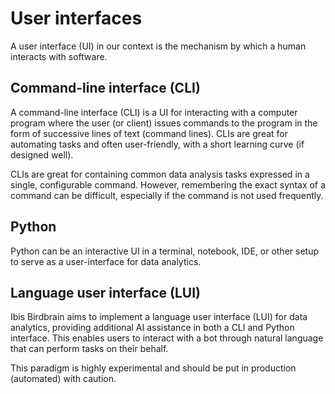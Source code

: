 # User interfaces

A user interface (UI) in our context is the mechanism by which a human interacts with software.

## Command-line interface (CLI)

A command-line interface (CLI) is a UI for interacting with a computer program where the user (or client) issues commands to the program in the form of successive lines of text (command lines). CLIs are great for automating tasks and often user-friendly, with a short learning curve (if designed well).

CLIs are great for containing common data analysis tasks expressed in a single, configurable command. However, remembering the exact syntax of a command can be difficult, especially if the command is not used frequently.

## Python

Python can be an interactive UI in a terminal, notebook, IDE, or other setup to serve as a user-interface for data analytics.

## Language user interface (LUI)

Ibis Birdbrain aims to implement a language user interface (LUI) for data analytics, providing additional AI assistance in both a CLI and Python interface. This enables users to interact with a bot through natural language that can perform tasks on their behalf.

:::{.callout-warning}
This paradigm is highly experimental and should be put in production (automated) with caution.
:::
